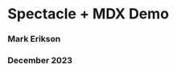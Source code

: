<!-- prettier-ignore-start -->
<!-- prettier-ignore-end -->



<TitleDummy />

# Spectacle + MDX Demo

### Mark Erikson

### December 2023
